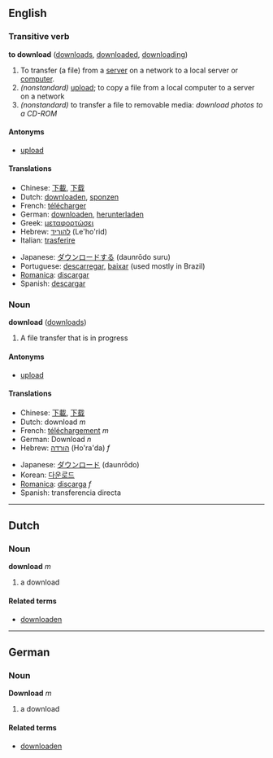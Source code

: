 ==English==
===Transitive verb===
'''to download''' ([[downloads]], [[downloaded]], [[downloading]])

#To transfer (a file) from a [[server]] on a network to a local server or [[computer]].
#''(nonstandard)'' [[upload]]; to copy a file from a local computer to a server on a network
#''(nonstandard)'' to transfer a file to removable media: ''download photos to a CD-ROM''

====Antonyms====
*[[upload]]

====Translations====
{{top}}<!--languages from A to I go here-->
*Chinese: [[下載]], [[下载]]
*Dutch: [[downloaden]], [[sponzen]]
*French: [[télécharger]]
*German: [[downloaden]], [[herunterladen]]
*Greek: [[μεταφορτώσει]]
*Hebrew: [[להוריד]] (Le'ho'rid)
*Italian: [[trasferire]]
{{mid}}<!--languages from J to Z go here-->
*Japanese: [[ダウンロードする]] (daunrōdo suru)
*Portuguese: [[descarregar]], [[baixar]] (used mostly in Brazil)
*[[Romanica]]: [[discargar]]
*Spanish: [[descargar]]
{{bottom}}

===Noun===
'''download''' ([[downloads]])

#A file transfer that is in progress

====Antonyms====
*[[upload]]

====Translations====
{{top}}<!--languages from A to I go here-->
*Chinese: [[下載]], [[下载]]
*Dutch: download ''m''
*French: [[téléchargement]] ''m''
*German: Download ''n''
*Hebrew: [[הורדה]] (Ho'ra'da) ''f''
{{mid}}<!--languages from J to Z go here-->
*Japanese: [[ダウンロード]] (daunrōdo)
*Korean: [[다운로드]]
*[[Romanica]]: [[discarga]] ''f''
*Spanish: transferencia directa
{{bottom}}

----

==Dutch==
===Noun===
'''download''' ''m''

# a download

====Related terms====
*[[downloaden]]

----

==German==
===Noun===
'''Download''' ''m''

# a download

====Related terms====
*[[downloaden]]